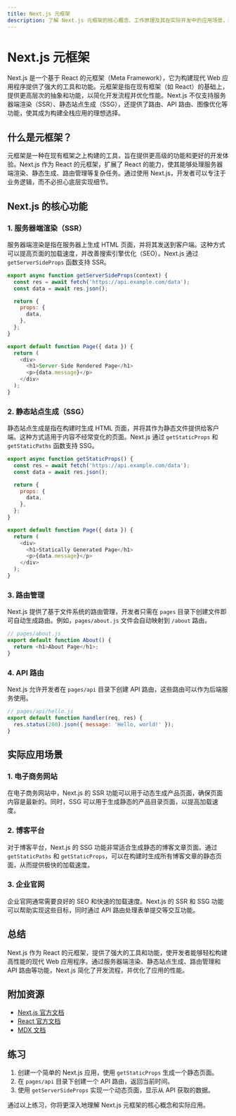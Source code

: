 ```yaml
---
title: Next.js 元框架
description: 了解 Next.js 元框架的核心概念、工作原理及其在实际开发中的应用场景，适合初学者深入学习。
---
```


# Next.js 元框架

Next.js 是一个基于 React 的元框架（Meta Framework），它为构建现代 Web 应用程序提供了强大的工具和功能。元框架是指在现有框架（如 React）的基础上，提供更高层次的抽象和功能，以简化开发流程并优化性能。Next.js 不仅支持服务器端渲染（SSR）、静态站点生成（SSG），还提供了路由、API 路由、图像优化等功能，使其成为构建全栈应用的理想选择。

## 什么是元框架？

元框架是一种在现有框架之上构建的工具，旨在提供更高级的功能和更好的开发体验。Next.js 作为 React 的元框架，扩展了 React 的能力，使其能够处理服务器端渲染、静态生成、路由管理等复杂任务。通过使用 Next.js，开发者可以专注于业务逻辑，而不必担心底层实现细节。

## Next.js 的核心功能

### 1. 服务器端渲染（SSR）

服务器端渲染是指在服务器上生成 HTML 页面，并将其发送到客户端。这种方式可以提高页面的加载速度，并改善搜索引擎优化（SEO）。Next.js 通过 `getServerSideProps` 函数支持 SSR。

```javascript
export async function getServerSideProps(context) {
  const res = await fetch('https://api.example.com/data');
  const data = await res.json();

  return {
    props: {
      data,
    },
  };
}

export default function Page({ data }) {
  return (
    <div>
      <h1>Server-Side Rendered Page</h1>
      <p>{data.message}</p>
    </div>
  );
}
```

### 2. 静态站点生成（SSG）

静态站点生成是指在构建时生成 HTML 页面，并将其作为静态文件提供给客户端。这种方式适用于内容不经常变化的页面。Next.js 通过 `getStaticProps` 和 `getStaticPaths` 函数支持 SSG。

```javascript
export async function getStaticProps() {
  const res = await fetch('https://api.example.com/data');
  const data = await res.json();

  return {
    props: {
      data,
    },
  };
}

export default function Page({ data }) {
  return (
    <div>
      <h1>Statically Generated Page</h1>
      <p>{data.message}</p>
    </div>
  );
}
```

### 3. 路由管理

Next.js 提供了基于文件系统的路由管理，开发者只需在 `pages` 目录下创建文件即可自动生成路由。例如，`pages/about.js` 文件会自动映射到 `/about` 路由。

```javascript
// pages/about.js
export default function About() {
  return <h1>About Page</h1>;
}
```

### 4. API 路由

Next.js 允许开发者在 `pages/api` 目录下创建 API 路由，这些路由可以作为后端服务使用。

```javascript
// pages/api/hello.js
export default function handler(req, res) {
  res.status(200).json({ message: 'Hello, world!' });
}
```

## 实际应用场景

### 1. 电子商务网站

在电子商务网站中，Next.js 的 SSR 功能可以用于动态生成产品页面，确保页面内容是最新的。同时，SSG 可以用于生成静态的产品目录页面，以提高加载速度。

### 2. 博客平台

对于博客平台，Next.js 的 SSG 功能非常适合生成静态的博客文章页面。通过 `getStaticPaths` 和 `getStaticProps`，可以在构建时生成所有博客文章的静态页面，从而提供极快的加载速度。

### 3. 企业官网

企业官网通常需要良好的 SEO 和快速的加载速度。Next.js 的 SSR 和 SSG 功能可以帮助实现这些目标，同时通过 API 路由处理表单提交等交互功能。

## 总结

Next.js 作为 React 的元框架，提供了强大的工具和功能，使开发者能够轻松构建高性能的现代 Web 应用程序。通过服务器端渲染、静态站点生成、路由管理和 API 路由等功能，Next.js 简化了开发流程，并优化了应用的性能。

## 附加资源

- [Next.js 官方文档](https://nextjs.org/docs)
- [React 官方文档](https://reactjs.org/docs/getting-started.html)
- [MDX 文档](https://mdxjs.com/docs/)

## 练习

1. 创建一个简单的 Next.js 应用，使用 `getStaticProps` 生成一个静态页面。
2. 在 `pages/api` 目录下创建一个 API 路由，返回当前时间。
3. 使用 `getServerSideProps` 实现一个动态页面，显示从 API 获取的数据。

通过以上练习，你将更深入地理解 Next.js 元框架的核心概念和实际应用。